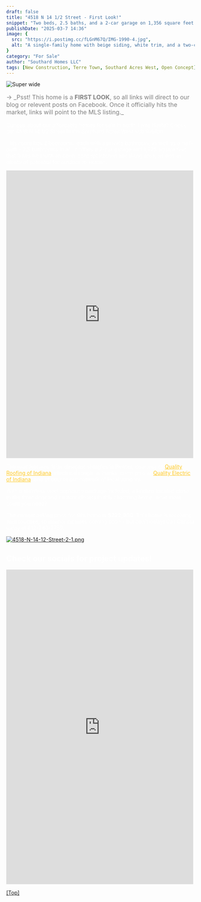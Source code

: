 ```yaml
---
draft: false
title: "4518 N 14 1/2 Street - First Look!"
snippet: "Two beds, 2.5 baths, and a 2-car garage on 1,356 square feet with an open-concept kitchen for $229,900 in Terre Town."
publishDate: "2025-03-7 14:36"
image: {
  src: "https://i.postimg.cc/fLGnM67Q/IMG-1990-4.jpg",
  alt: "A single-family home with beige siding, white trim, and a two-car garage"
}
category: "For Sale"
author: "Southard Homes LLC"
tags: [New Construction, Terre Town, Southard Acres West, Open Concept]
---
```



![Super wide](https://i.postimg.cc/fLGnM67Q/IMG-1990-4.jpg)
<p style="color: gray; font-size:medium">&rarr; _Psst! This home is a <strong style="color: gray">FIRST LOOK</strong>, so all links will direct to our blog or relevent posts on Facebook. Once it officially hits the market, links will point to the MLS listing._</p>
<p style="color: white">Curious about our affordable homes for sale in north Terre Haute? Check out 4518 N 14 1/2 Street in the Southard Acres West subdivision. </p>
<p style="color: white">This home has 2 bedrooms, each with a private bathroom, as well as a half-bath - 2.5 bathrooms in all. It offers a 2-car garage and 1,225 square feet that flows well with an open-concept kitchen and living area, as well as plenty of potential for outdoor relaxation. </p>
<iframe src="https://www.facebook.com/plugins/post.php?href=https%3A%2F%2Fwww.facebook.com%2Fsouthardhomesllc%2Fposts%2Fpfbid0ZSzhxNFW5Nn52QjNDCSV1YCEkx98f7zoJ7hnskoPMvArbT9fJKfPn7CT6QctCZxbl&show_text=true&width=500" width="500" height="769" style="border:none;overflow:hidden" scrolling="no" frameborder="0" allowfullscreen="true" allow="autoplay; clipboard-write; encrypted-media; picture-in-picture; web-share"></iframe>
<p style="color: white">The roof features Atlas designer shingles in Pewter, courtesy of <a href="www.qualityroofingofindiana.com" target="_blank" style="color: #ffca28">Quality Roofing of Indiana</a>, electrical rough-in thanks to the pros at <a href="www.qualityelectricofindiana.com" target="_blank" style="color: #ffca28">Quality Electric of Indiana</a>, and of course our network of local vendors.</p>
<p style="color: white">With a stainless steel appliance package included, a kitchen located close to the front door and custom closets in this charming home, what more could you need?</p>
<p style="color: white">The current asking price for this home is <strong style="color: white">$222,900.</strong> This home is receiving final touches, so interior pictures coming soon - but don't delay! Call Christa today at 812-243-2759. </p> 

[![4518-N-14-12-Street-2-1.png](https://i.postimg.cc/8zgtHT46/4518-N-14-12-Street-2-1.png)](https://postimg.cc/2VTQjRPk)

<h2 title="social-feed" style="color:white">Check our socials for project updates!</h2>
<iframe src="https://www.facebook.com/plugins/post.php?href=https%3A%2F%2Fwww.facebook.com%2Fsouthardhomesllc%2Fposts%2Fpfbid02F5Kf5WeXcSwwVVUVk2WYKg93d7mKFqB29hPnFRExfxffE8mLEVGFYyqMaaSkPQETl&show_text=true&width=500" width="500" height="841" style="border:none;overflow:hidden" scrolling="no" frameborder="0" allowfullscreen="true" allow="autoplay; clipboard-write; encrypted-media; picture-in-picture; web-share"></iframe>

[[Top]](#top)